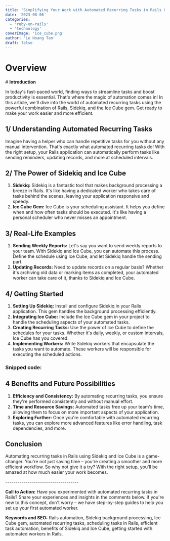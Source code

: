 ```yaml
---
title: 'Simplifying Your Work with Automated Recurring Tasks in Rails Using Sidekiq and Ice Cube'
date: '2023-08-06'
categories:
  - 'ruby-on-rails'
  - 'technology'
coverImage: 'ice_cube.png'
author: 'Le Hoang Tam'
draft: false
---
```


# Overview

<TOCInline toc={props.toc} exclude="Overview" toHeading={2} /># **Introduction**

In today's fast-paced world, finding ways to streamline tasks and boost productivity is essential. That's where the magic of automation comes in! In this article, we'll dive into the world of automated recurring tasks using the powerful combination of Rails, Sidekiq, and the Ice Cube gem. Get ready to make your work easier and more efficient.

## **1/ Understanding Automated Recurring Tasks**

Imagine having a helper who can handle repetitive tasks for you without any manual intervention. That's exactly what automated recurring tasks do! With the right setup, your Rails application can automatically perform tasks like sending reminders, updating records, and more at scheduled intervals.

## **2/ The Power of Sidekiq and Ice Cube**

1. **Sidekiq:** Sidekiq is a fantastic tool that makes background processing a breeze in Rails. It's like having a dedicated worker who takes care of tasks behind the scenes, leaving your application responsive and speedy.
2. **Ice Cube Gem:** Ice Cube is your scheduling assistant. It helps you define when and how often tasks should be executed. It's like having a personal scheduler who never misses an appointment.

## **3/ Real-Life Examples**

1. **Sending Weekly Reports:** Let's say you want to send weekly reports to your team. With Sidekiq and Ice Cube, you can automate this process. Define the schedule using Ice Cube, and let Sidekiq handle the sending part.
2. **Updating Records:** Need to update records on a regular basis? Whether it's archiving old data or marking items as completed, your automated worker can take care of it, thanks to Sidekiq and Ice Cube.

## **4/ Getting Started**

1. **Setting Up Sidekiq:** Install and configure Sidekiq in your Rails application. This gem handles the background processing efficiently.
2. **Integrating Ice Cube:** Include the Ice Cube gem in your project to handle the scheduling aspects of your automated tasks.
3. **Creating Recurring Tasks:** Use the power of Ice Cube to define the schedules for your tasks. Whether it's daily, weekly, or custom intervals, Ice Cube has you covered.
4. **Implementing Workers:** Write Sidekiq workers that encapsulate the tasks you want to automate. These workers will be responsible for executing the scheduled actions.

### Snipped code: 

<script src="https://gist.github.com/kokorolx/b64df3c20d9f93adf278ac57e16fa594.js"></script>

## **4 Benefits and Future Possibilities**

1. **Efficiency and Consistency:** By automating recurring tasks, you ensure they're performed consistently and without manual effort.
2. **Time and Resource Savings:** Automated tasks free up your team's time, allowing them to focus on more important aspects of your application.
3. **Exploring Further:** Once you're comfortable with automated recurring tasks, you can explore more advanced features like error handling, task dependencies, and more.

## **Conclusion**

Automating recurring tasks in Rails using Sidekiq and Ice Cube is a game-changer. You're not just saving time – you're creating a smoother and more efficient workflow. So why not give it a try? With the right setup, you'll be amazed at how much easier your work becomes.

\------------------------------------

**Call to Action:** Have you experimented with automated recurring tasks in Rails? Share your experiences and insights in the comments below. If you're new to this concept, don't worry – we have step-by-step guides to help you set up your first automated worker.

**Keywords and SEO:** Rails automation, Sidekiq background processing, Ice Cube gem, automated recurring tasks, scheduling tasks in Rails, efficient task automation, benefits of Sidekiq and Ice Cube, getting started with automated workers in Rails.
